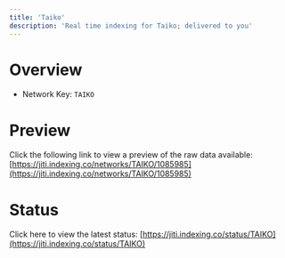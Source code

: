 ```yaml
---
title: 'Taiko'
description: 'Real time indexing for Taiko; delivered to you'
---
```


# Overview
- Network Key: `TAIKO`

# Preview
Click the following link to view a preview of the raw data available: [https://jiti.indexing.co/networks/TAIKO/1085985](https://jiti.indexing.co/networks/TAIKO/1085985)

# Status
Click here to view the latest status: [https://jiti.indexing.co/status/TAIKO](https://jiti.indexing.co/status/TAIKO)
